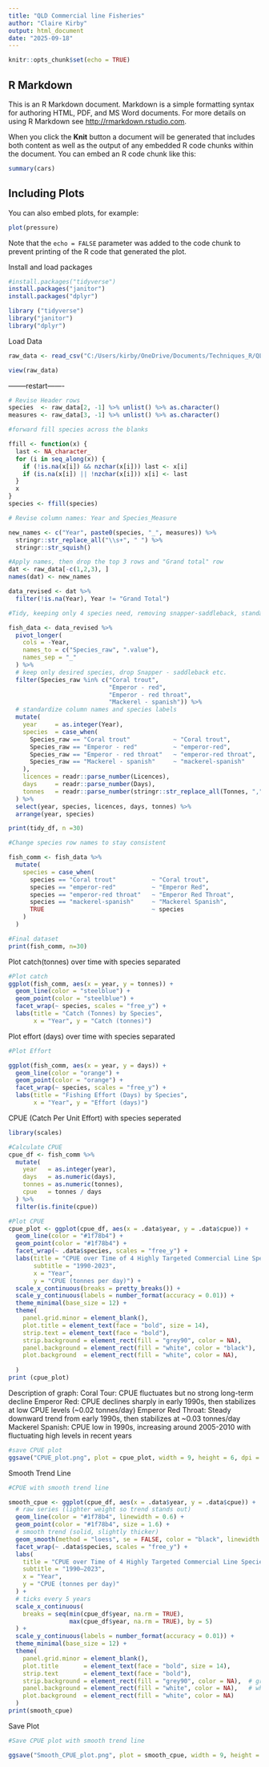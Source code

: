```yaml
---
title: "QLD Commercial line Fisheries"
author: "Claire Kirby"
output: html_document
date: "2025-09-18"
---
```


```r
knitr::opts_chunk$set(echo = TRUE)
```

## R Markdown

This is an R Markdown document. Markdown is a simple formatting syntax for authoring HTML, PDF, and MS Word documents. For more details on using R Markdown see <http://rmarkdown.rstudio.com>.

When you click the **Knit** button a document will be generated that includes both content as well as the output of any embedded R code chunks within the document. You can embed an R code chunk like this:

```r
summary(cars)
```

## Including Plots

You can also embed plots, for example:

```r
plot(pressure)
```

Note that the `echo = FALSE` parameter was added to the code chunk to prevent printing of the R code that generated the plot.

Install and load packages
```r
#install.packages("tidyverse")
install.packages("janitor")
install.packages("dplyr")
```

```r
library ("tidyverse")
library("janitor")
library("dplyr")
```

Load Data
```r
raw_data <- read_csv("C:/Users/kirby/OneDrive/Documents/Techniques_R/QLD_fish_assign/QLD_commercial_fish_analysis/data/export_datasheet.csv", col_names = FALSE, show_col_types = FALSE)

view(raw_data)
```

--------restart-------

```r
# Revise Header rows
species  <- raw_data[2, -1] %>% unlist() %>% as.character()
measures <- raw_data[3, -1] %>% unlist() %>% as.character()

```

```r
#forward fill species across the blanks

ffill <- function(x) {
  last <- NA_character_
  for (i in seq_along(x)) {
    if (!is.na(x[i]) && nzchar(x[i])) last <- x[i]
    if (is.na(x[i]) || !nzchar(x[i])) x[i] <- last
  }
  x
}
species <- ffill(species)
```

```r
# Revise column names: Year and Species_Measure

new_names <- c("Year", paste0(species, "_", measures)) %>%
  stringr::str_replace_all("\\s+", " ") %>%
  stringr::str_squish()
```

```r
#Apply names, then drop the top 3 rows and "Grand total" row
dat <- raw_data[-c(1,2,3), ]
names(dat) <- new_names

data_revised <- dat %>%
  filter(!is.na(Year), Year != "Grand Total")
```

```r

#Tidy, keeping only 4 species need, removing snapper-saddleback, standardise labels

fish_data <- data_revised %>%
  pivot_longer(
    cols = -Year,
    names_to = c("Species_raw", ".value"),
    names_sep = "_"
  ) %>%
  # keep only desired species, drop Snapper - saddleback etc.
  filter(Species_raw %in% c("Coral trout",
                            "Emperor - red",
                            "Emperor - red throat",
                            "Mackerel - spanish")) %>%
  # standardize column names and species labels
  mutate(
    year     = as.integer(Year),
    species  = case_when(
      Species_raw == "Coral trout"            ~ "Coral trout",
      Species_raw == "Emperor - red"          ~ "emperor-red",
      Species_raw == "Emperor - red throat"   ~ "emperor-red throat",
      Species_raw == "Mackerel - spanish"     ~ "mackerel-spanish"
    ),
    licences = readr::parse_number(Licences),
    days     = readr::parse_number(Days),
    tonnes   = readr::parse_number(stringr::str_replace_all(Tonnes, ",", ""))
  ) %>%
  select(year, species, licences, days, tonnes) %>%
  arrange(year, species)

print(tidy_df, n =30)
```

```r
#Change species row names to stay consistent

fish_comm <- fish_data %>%
  mutate(
    species = case_when(
      species == "Coral trout"          ~ "Coral trout",
      species == "emperor-red"          ~ "Emperor Red",
      species == "emperor-red throat"   ~ "Emperor Red Throat",
      species == "mackerel-spanish"     ~ "Mackerel Spanish",
      TRUE                              ~ species
    )
  )
```

```r
#Final dataset
print(fish_comm, n=30)
```

Plot catch(tonnes) over time with species separated
```r
#Plot catch 
ggplot(fish_comm, aes(x = year, y = tonnes)) +
  geom_line(color = "steelblue") +
  geom_point(color = "steelblue") +
  facet_wrap(~ species, scales = "free_y") +
  labs(title = "Catch (Tonnes) by Species",
       x = "Year", y = "Catch (tonnes)")
```

Plot effort (days) over time with species separated

```r
#Plot Effort

ggplot(fish_comm, aes(x = year, y = days)) +
  geom_line(color = "orange") +
  geom_point(color = "orange") +
  facet_wrap(~ species, scales = "free_y") +
  labs(title = "Fishing Effort (Days) by Species",
       x = "Year", y = "Effort (days)")
```

CPUE (Catch Per Unit Effort) with species seperated
```r
library(scales)

#Calculate CPUE
cpue_df <- fish_comm %>%
  mutate(
    year   = as.integer(year),
    days   = as.numeric(days),
    tonnes = as.numeric(tonnes),
    cpue   = tonnes / days
  ) %>%
  filter(is.finite(cpue))

#Plot CPUE
cpue_plot <- ggplot(cpue_df, aes(x = .data$year, y = .data$cpue)) +
  geom_line(color = "#1f78b4") +
  geom_point(color = "#1f78b4") +
  facet_wrap(~ .data$species, scales = "free_y") +
  labs(title = "CPUE over Time of 4 Highly Targeted Commercial Line Species",
       subtitle = "1990-2023",
       x = "Year",
       y = "CPUE (tonnes per day)") +
  scale_x_continuous(breaks = pretty_breaks()) +
  scale_y_continuous(labels = number_format(accuracy = 0.01)) +
  theme_minimal(base_size = 12) +
  theme(
    panel.grid.minor = element_blank(),
    plot.title = element_text(face = "bold", size = 14),
    strip.text = element_text(face = "bold"),
    strip.background = element_rect(fill = "grey90", color = NA),  
    panel.background = element_rect(fill = "white", color = "black"), 
    plot.background  = element_rect(fill = "white", color = NA),
    
  )
print (cpue_plot)

```


Description of graph:
Coral Tour: CPUE fluctuates but no strong long-term decline
Emperor Red: CPUE declines sharply in early 1990s, then stabilizes at low CPUE levels (~0.02 tonnes/day)
Emperor Red Throat: Steady downward trend from early 1990s, then stabilizes at ~0.03 tonnes/day
Mackerel Spanish: CPUE low in 1990s, increasing around 2005-2010 with fluctuating high levels in recent years

```r
#save CPUE plot
ggsave("CPUE_plot.png", plot = cpue_plot, width = 9, height = 6, dpi = 300)

```

Smooth Trend Line
```r
#CPUE with smooth trend line

smooth_cpue <- ggplot(cpue_df, aes(x = .data$year, y = .data$cpue)) +
  # raw series (lighter weight so trend stands out)
  geom_line(color = "#1f78b4", linewidth = 0.6) +
  geom_point(color = "#1f78b4", size = 1.6) +
  # smooth trend (solid, slightly thicker)
  geom_smooth(method = "loess", se = FALSE, color = "black", linewidth = 0.9) +
  facet_wrap(~ .data$species, scales = "free_y") +
  labs(
    title = "CPUE over Time of 4 Highly Targeted Commercial Line Species",
    subtitle = "1990–2023",
    x = "Year",
    y = "CPUE (tonnes per day)"
  ) +
  # ticks every 5 years
  scale_x_continuous(
    breaks = seq(min(cpue_df$year, na.rm = TRUE),
                 max(cpue_df$year, na.rm = TRUE), by = 5)
  ) +
  scale_y_continuous(labels = number_format(accuracy = 0.01)) +
  theme_minimal(base_size = 12) +
  theme(
    panel.grid.minor = element_blank(),
    plot.title       = element_text(face = "bold", size = 14),
    strip.text       = element_text(face = "bold"),
    strip.background = element_rect(fill = "grey90", color = NA),  # grey facet label
    panel.background = element_rect(fill = "white", color = NA),   # white panels, no heavy border
    plot.background  = element_rect(fill = "white", color = NA)
  )
print(smooth_cpue)

```

Save Plot
```r
#Save CPUE plot with smooth trend line

ggsave("Smooth_CPUE_plot.png", plot = smooth_cpue, width = 9, height = 6, dpi = 300)

```

